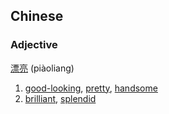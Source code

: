 ==Chinese==
===Adjective===
[[漂]][[亮]] (piàoliang)

# [[good-looking]], [[pretty]], [[handsome]]
# [[brilliant]], [[splendid]]